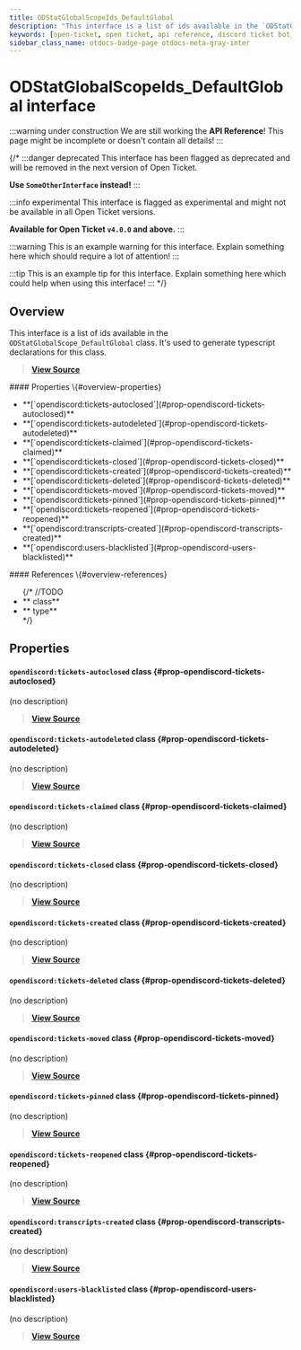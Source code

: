 ```yaml
---
title: ODStatGlobalScopeIds_DefaultGlobal
description: "This interface is a list of ids available in the `ODStatGlobalScope_DefaultGlobal` class. It's used to generate typescript declarations for this class."
keywords: [open-ticket, open ticket, api reference, discord ticket bot, interface]
sidebar_class_name: otdocs-badge-page otdocs-meta-gray-inter
---
```

<head>
    <link rel="apple-touch-icon" href="/img/logo_vertical.png"/>
</head>

# ODStatGlobalScopeIds_DefaultGlobal <M color="gray">interface</M>

:::warning under construction
We are still working the **API Reference**! This page might be incomplete or doesn't contain all details!
:::

{/*
:::danger deprecated
This interface has been flagged as deprecated and will be removed in the next version of Open Ticket.

**Use `SomeOtherInterface` instead!**
:::

:::info experimental
This interface is flagged as experimental and might not be available in all Open Ticket versions.

**Available for Open Ticket `v4.0.0` and above.**
:::

:::warning
This is an example warning for this interface. Explain something here which should require a lot of attention!
:::

:::tip
This is an example tip for this interface. Explain something here which could help when using this interface!
:::
*/}

## Overview
This interface is a list of ids available in the `ODStatGlobalScope_DefaultGlobal` class.
It's used to generate typescript declarations for this class.

> [**View Source**](https://otgithub.dj-dj.be/tree/main/src/core/api/defaults/stat.ts#L53)

<FlexHorizontal>
<div style={{width:"50%"}} className="otdocs-flex-mobile-width">
    #### Properties \{#overview-properties}
    <ul>
        <li>**[`opendiscord:tickets-autoclosed`](#prop-opendiscord-tickets-autoclosed)**</li>
        <li>**[`opendiscord:tickets-autodeleted`](#prop-opendiscord-tickets-autodeleted)**</li>
        <li>**[`opendiscord:tickets-claimed`](#prop-opendiscord-tickets-claimed)**</li>
        <li>**[`opendiscord:tickets-closed`](#prop-opendiscord-tickets-closed)**</li>
        <li>**[`opendiscord:tickets-created`](#prop-opendiscord-tickets-created)**</li>
        <li>**[`opendiscord:tickets-deleted`](#prop-opendiscord-tickets-deleted)**</li>
        <li>**[`opendiscord:tickets-moved`](#prop-opendiscord-tickets-moved)**</li>
        <li>**[`opendiscord:tickets-pinned`](#prop-opendiscord-tickets-pinned)**</li>
        <li>**[`opendiscord:tickets-reopened`](#prop-opendiscord-tickets-reopened)**</li>
        <li>**[`opendiscord:transcripts-created`](#prop-opendiscord-transcripts-created)**</li>
        <li>**[`opendiscord:users-blacklisted`](#prop-opendiscord-users-blacklisted)**</li>
    </ul>
</div>
<div style={{width:"50%"}} className="otdocs-flex-mobile-width">
    #### References \{#overview-references}
    <ul>
        {/*
        //TODO
        <li>**<code><ApiUrl url="class:ODId" label="api.ODId"/></code> <M color="purple">class</M>**</li>
        <li>**<code><ApiUrl url="type:ODExampleType" label="api.ODExampleType"/></code> <M color="brown">type</M>**</li>
        */}
    </ul>
</div>
</FlexHorizontal>

## Properties
<Divider></Divider>
#### `opendiscord:tickets-autoclosed` <M color="purple">class</M> <ApiBlock><ApiUrl url="class:ODBasicStat" label="api.ODBasicStat"/></ApiBlock> \{#prop-opendiscord-tickets-autoclosed}
(no description)

> [**View Source**](https://otgithub.dj-dj.be/tree/main/src/core/api/defaults/stat.ts#L58)

<Divider></Divider>
#### `opendiscord:tickets-autodeleted` <M color="purple">class</M> <ApiBlock><ApiUrl url="class:ODBasicStat" label="api.ODBasicStat"/></ApiBlock> \{#prop-opendiscord-tickets-autodeleted}
(no description)

> [**View Source**](https://otgithub.dj-dj.be/tree/main/src/core/api/defaults/stat.ts#L59)

<Divider></Divider>
#### `opendiscord:tickets-claimed` <M color="purple">class</M> <ApiBlock><ApiUrl url="class:ODBasicStat" label="api.ODBasicStat"/></ApiBlock> \{#prop-opendiscord-tickets-claimed}
(no description)

> [**View Source**](https://otgithub.dj-dj.be/tree/main/src/core/api/defaults/stat.ts#L60)

<Divider></Divider>
#### `opendiscord:tickets-closed` <M color="purple">class</M> <ApiBlock><ApiUrl url="class:ODBasicStat" label="api.ODBasicStat"/></ApiBlock> \{#prop-opendiscord-tickets-closed}
(no description)

> [**View Source**](https://otgithub.dj-dj.be/tree/main/src/core/api/defaults/stat.ts#L55)

<Divider></Divider>
#### `opendiscord:tickets-created` <M color="purple">class</M> <ApiBlock><ApiUrl url="class:ODBasicStat" label="api.ODBasicStat"/></ApiBlock> \{#prop-opendiscord-tickets-created}
(no description)

> [**View Source**](https://otgithub.dj-dj.be/tree/main/src/core/api/defaults/stat.ts#L54)

<Divider></Divider>
#### `opendiscord:tickets-deleted` <M color="purple">class</M> <ApiBlock><ApiUrl url="class:ODBasicStat" label="api.ODBasicStat"/></ApiBlock> \{#prop-opendiscord-tickets-deleted}
(no description)

> [**View Source**](https://otgithub.dj-dj.be/tree/main/src/core/api/defaults/stat.ts#L56)

<Divider></Divider>
#### `opendiscord:tickets-moved` <M color="purple">class</M> <ApiBlock><ApiUrl url="class:ODBasicStat" label="api.ODBasicStat"/></ApiBlock> \{#prop-opendiscord-tickets-moved}
(no description)

> [**View Source**](https://otgithub.dj-dj.be/tree/main/src/core/api/defaults/stat.ts#L62)

<Divider></Divider>
#### `opendiscord:tickets-pinned` <M color="purple">class</M> <ApiBlock><ApiUrl url="class:ODBasicStat" label="api.ODBasicStat"/></ApiBlock> \{#prop-opendiscord-tickets-pinned}
(no description)

> [**View Source**](https://otgithub.dj-dj.be/tree/main/src/core/api/defaults/stat.ts#L61)

<Divider></Divider>
#### `opendiscord:tickets-reopened` <M color="purple">class</M> <ApiBlock><ApiUrl url="class:ODBasicStat" label="api.ODBasicStat"/></ApiBlock> \{#prop-opendiscord-tickets-reopened}
(no description)

> [**View Source**](https://otgithub.dj-dj.be/tree/main/src/core/api/defaults/stat.ts#L57)

<Divider></Divider>
#### `opendiscord:transcripts-created` <M color="purple">class</M> <ApiBlock><ApiUrl url="class:ODBasicStat" label="api.ODBasicStat"/></ApiBlock> \{#prop-opendiscord-transcripts-created}
(no description)

> [**View Source**](https://otgithub.dj-dj.be/tree/main/src/core/api/defaults/stat.ts#L64)

<Divider></Divider>
#### `opendiscord:users-blacklisted` <M color="purple">class</M> <ApiBlock><ApiUrl url="class:ODBasicStat" label="api.ODBasicStat"/></ApiBlock> \{#prop-opendiscord-users-blacklisted}
(no description)

> [**View Source**](https://otgithub.dj-dj.be/tree/main/src/core/api/defaults/stat.ts#L63)

<Divider></Divider>
